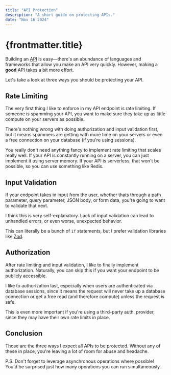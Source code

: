 ```yaml
---
title: "API Protection"
description: "A short guide on protecting APIs."
date: "Nov 16 2024"
---
```


# {frontmatter.title}

Building an <abbr title="Application Programming Interface">API</abbr> is easy—there's an abundance of languages and frameworks that allow you make an API very quickly. However, making a **good** API takes a bit more effort.

Let's take a look at three ways you should be protecting your API.

## Rate Limiting

The very first thing I like to enforce in my API endpoint is rate limiting. If someone is spamming your API, you want to make sure they take up as little compute on your servers as possible.

There's nothing wrong with doing authorization and input validation first, but it means spammers are getting with more time on your servers or even a free connection on your database (if you're using sessions).

You really don't need anything fancy to implement rate limiting that scales really well. If your API is constantly running on a server, you can just implement it using server memory. If your API is serverless, that won't be possible, so you can use something like Redis.

## Input Validation

If your endpoint takes in input from the user, whether thats through a path parameter, query parameter, JSON body, or form data, you're going to want to validate that next.

I think this is very self-explanatory. Lack of input validation can lead to unhandled errors, or even worse, unexpected behavior.

This can literally be a bunch of `if` statements, but I prefer validation libraries like [Zod](https://zod.dev/).

## Authorization

After rate limiting and input validation, I like to finally implement authorization. Naturally, you can skip this if you want your endpoint to be publicly accessible.

I like to authorization last, especially when users are authenticated via database sessions, since it means the request will never take up a database connection or get a free read (and therefore compute) unless the request is safe.

This is even more important if you're using a third-party auth. provider, since they may have their own rate limits in place.

## Conclusion

Those are the three ways I expect all APIs to be protected. Without any of these in place, you're leaving a lot of room for abuse and headache.

P.S. Don't forget to leverage asynchronous operations where possible! You'd be surprised just how many operations you can run simultaneously.
